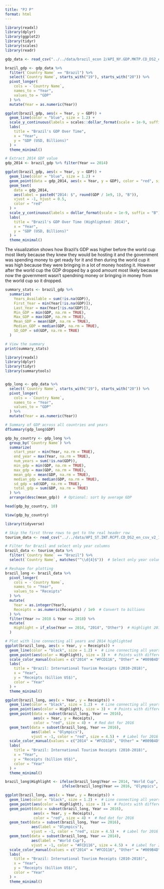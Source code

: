 ```yaml
---
title: "PJ P"
format: html
---
```


```r
library(readxl)
library(dplyr)
library(ggplot2)
library(tidyr)
library(scales)
library(readr)
```


```r
gdp_data <- read_csv("../../data/brazil_econ 2/API_NY.GDP.MKTP.CD_DS2_en_csv_v2_26433.csv", skip = 4)

```


```r
brazil_gdp <- gdp_data %>%
  filter(`Country Name` == "Brazil") %>%
  select(`Country Name`, starts_with("19"), starts_with("20")) %>%
  pivot_longer(
    cols = -`Country Name`,
    names_to = "Year",
    values_to = "GDP"
  ) %>%
  mutate(Year = as.numeric(Year))

```

```r
ggplot(brazil_gdp, aes(x = Year, y = GDP)) +
  geom_line(color = "blue", size = 1.2) +
  scale_y_continuous(labels = scales::dollar_format(scale = 1e-9, suffix = "B")) +
  labs(
    title = "Brazil's GDP Over Time",
    x = "Year",
    y = "GDP (USD, Billions)"
  ) +
  theme_minimal()

```

```r

# Extract 2014 GDP value
gdp_2014 <- brazil_gdp %>% filter(Year == 2014)

ggplot(brazil_gdp, aes(x = Year, y = GDP)) +
  geom_line(color = "blue", size = 1.2) +
  geom_point(data = gdp_2014, aes(x = Year, y = GDP), color = "red", size = 3) +
  geom_text(
    data = gdp_2014,
    aes(label = paste0("2014: $", round(GDP / 1e9, 1), "B")),
    vjust = -1, hjust = 0.5,
    color = "red"
  ) +
  scale_y_continuous(labels = dollar_format(scale = 1e-9, suffix = "B")) +
  labs(
    title = "Brazil's GDP Over Time (Highlighted: 2014)",
    x = "Year",
    y = "GDP (USD, Billions)"
  ) +
  theme_minimal()

```
The visualization shows how Brazil's GDP was higher before the world cup most likely because they knew they would be hosting it and the government was spending money to get ready for it and then during the world cup it was high because they were bringing in a lot of money hosting it. However after the world cup the GDP dropped by a good amount most likely because now the government wasn't spendning money or bringing in money from the world cup so it dropped.

```r
summary_stats <- brazil_gdp %>%
  summarize(
    Years_Available = sum(!is.na(GDP)),
    First_Year = min(Year[!is.na(GDP)]),
    Last_Year = max(Year[!is.na(GDP)]),
    Min_GDP = min(GDP, na.rm = TRUE),
    Max_GDP = max(GDP, na.rm = TRUE),
    Mean_GDP = mean(GDP, na.rm = TRUE),
    Median_GDP = median(GDP, na.rm = TRUE),
    SD_GDP = sd(GDP, na.rm = TRUE)
  )

# View the summary
print(summary_stats)

```

```r
library(readxl)
library(dplyr)
library(tidyr)
library(summarytools)


gdp_long <- gdp_data %>%
  select(`Country Name`, starts_with("19"), starts_with("20")) %>%
  pivot_longer(
    cols = -`Country Name`,
    names_to = "Year",
    values_to = "GDP"
  ) %>%
  mutate(Year = as.numeric(Year))

```

```r

# Summary of GDP across all countries and years
dfSummary(gdp_long$GDP)

```

```r
gdp_by_country <- gdp_long %>%
  group_by(`Country Name`) %>%
  summarize(
    start_year = min(Year, na.rm = TRUE),
    end_year = max(Year, na.rm = TRUE),
    num_years = sum(!is.na(GDP)),
    min_gdp = min(GDP, na.rm = TRUE),
    max_gdp = max(GDP, na.rm = TRUE),
    mean_gdp = mean(GDP, na.rm = TRUE),
    median_gdp = median(GDP, na.rm = TRUE),
    sd_gdp = sd(GDP, na.rm = TRUE),
    total_gdp = sum(GDP, na.rm = TRUE)
  ) %>%
  arrange(desc(mean_gdp))  # Optional: sort by average GDP
```

```r
head(gdp_by_country, 10)

```

```r
View(gdp_by_country)

```





```r

library(tidyverse)

# Skip the first three rows to get to the real header row
tourism_data <- read_csv("../../data/API_ST.INT.RCPT.CD_DS2_en_csv_v2_19613.csv", skip = 3)

# Filter for Brazil and select only year columns
brazil_data <- tourism_data %>%
  filter(`Country Name` == "Brazil") %>%
  select(`Country Name`, matches("^\\d{4}$"))  # Select only year columns

# Reshape for plotting
brazil_long <- brazil_data %>%
  pivot_longer(
    cols = -`Country Name`,
    names_to = "Year",
    values_to = "Receipts"
  ) %>%
  mutate(
    Year = as.integer(Year),
    Receipts = as.numeric(Receipts) / 1e9  # Convert to billions
  ) %>%
  filter(Year >= 2010 & Year <= 2018) %>%
  mutate(
    Highlight = if_else(Year == 2014, "2014", "Other")  # Highlight 2014
  )

# Plot with line connecting all years and 2014 highlighted
ggplot(brazil_long, aes(x = Year, y = Receipts)) +
  geom_line(color = "black", size = 1.2) +  # Line connecting all years
  geom_point(aes(color = Highlight), size = 3) +  # Points with different color for 2014
  scale_color_manual(values = c("2014" = "#FCD116", "Other" = "#009B4D")) +  # Color 2014 differently
  labs(
    title = "Brazil: International Tourism Receipts (2010-2018)",
    x = "Year",
    y = "Receipts (billion US$)",
    color = "Year"
  ) +
  theme_minimal()


```

```r
ggplot(brazil_long, aes(x = Year, y = Receipts)) +
  geom_line(color = "black", size = 1.2) +  # Line connecting all years
  geom_point(aes(color = Highlight), size = 3) +  # Points with different color for 2014
  geom_point(data = subset(brazil_long, Year == 2016), 
             aes(x = Year, y = Receipts), 
             color = "red", size = 4) +  # Red dot for 2016
  geom_text(data = subset(brazil_long, Year == 2016), 
            aes(label = "Olympics"), 
            vjust = -1, color = "red", size = 4.5) +  # Label for 2016
  scale_color_manual(values = c("2014" = "#FCD116", "Other" = "#009B4D")) +  # Color 2014 differently
  labs(
    title = "Brazil: International Tourism Receipts (2010-2018)",
    x = "Year",
    y = "Receipts (billion US$)",
    color = "Year"
  ) +
  theme_minimal()

```

```r
brazil_long$Highlight <- ifelse(brazil_long$Year == 2014, "World Cup",
                          ifelse(brazil_long$Year == 2016, "Olympics", "Other"))

ggplot(brazil_long, aes(x = Year, y = Receipts)) +
  geom_line(color = "black", size = 1.2) +  # Line connecting all years
  geom_point(aes(color = Highlight), size = 3) +  # Points with different color for 2014
  geom_point(data = subset(brazil_long, Year == 2016), 
             aes(x = Year, y = Receipts), 
             color = "red", size = 4) +  # Red dot for 2016
  geom_text(data = subset(brazil_long, Year == 2016), 
            aes(label = "Olympics"), 
            vjust = -1, color = "red", size = 4.5) +  # Label for 2016
  geom_text(data = subset(brazil_long, Year == 2014), 
            aes(label = "World Cup"), 
            vjust = -1, color = "#FCD116", size = 4.5) +  # Label for 2014
  scale_color_manual(values = c("2014" = "#FCD116", "Other" = "#009B4D")) +  # Color 2014 differently
  labs(
    title = "Brazil: International Tourism Receipts (2010-2018)",
    x = "Year",
    y = "Receipts (billion US$)",
    color = "Year"
  ) +
  theme_minimal()

```



